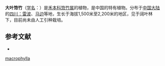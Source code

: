 {{Speciesbox
| name = 大叶筇竹
| status = 
| status_system = 
| image = 
| genus = Qiongzhuea
| species = macrophylla
| authority = Hsueh et Yi
| subdivision_ranks =[[变型|变型]]
| subdivision =
* 大叶筇竹 ''Q. m.'' f. ''macrophylla''
* [[雷波大叶筇竹|雷波大叶筇竹]] ''Q. m.'' f. ''leiboensis''
}}

'''大叶筇竹'''（[[学名|学名]]：{{lang|la|''Qiongzhuea macrophylla''}}）是[[禾本科|禾本科]][[筇竹属|筇竹属]]的植物，是中国的特有植物。分布于[[中国大陆|中国大陆]]的[[四川：雷波|四川：雷波]]、[[马边|马边]]等地，生长于海拔1,500米至2,200米的地区，见于阔叶林下，目前尚未由人工引种栽培。

== 参考文献 ==
<div class="references-small">
* {{cite web| url =http://www.bioinfo.cn/db05/KmzwSpecies.php?action=view&id=10682| title =大叶筇竹（原变型）| work =《中国高等植物数据库全库》| publisher =中国科学院微生物研究所| author =昆明植物研究所| accessdate =2009-02-24| deadurl =yes| archiveurl =https://web.archive.org/web/20160305023057/http://www.bioinfo.cn/db05/KmzwSpecies.php?action=view&id=10682| archivedate =2016-03-05}}
</div>
{{Taxonbar|from=Q15227555}}

{{DEFAULTSORT:Qiongzhuea macrophylla}}
[[Category:筇竹属|macrophylla]]


{{Bamboo-stub}}